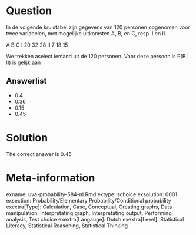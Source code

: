 Question
========

In de volgende kruistabel zijn gegevens van 120 personen opgenomen voor twee variabelen, met mogelijke uitkomsten A, B, en C, resp. I en II.

A B C
I 20 32 28
II 7 18 15

We trekken aselect iemand uit de 120 personen. Voor deze persoon is P(B | II) is gelijk aan 

Answerlist
----------
* 0.4
* 0.36
* 0.15
* 0.45

Solution
========

The correct answer is  0.45 

Meta-information
================
exname: uva-probability-584-nl.Rmd 
extype: schoice 
exsolution: 0001 
exsection: Probability/Elementary Probability/Conditional probability
exextra[Type]: Calculation, Case, Conceptual, Creating graphs, Data manipulation, Interpretating graph, Interpretating output, Performing analysis, Test choice 
exextra[Langauge]: Dutch 
exextra[Level]: Statistical Literacy, Statistical Reasoning, Statistical Thinking 
